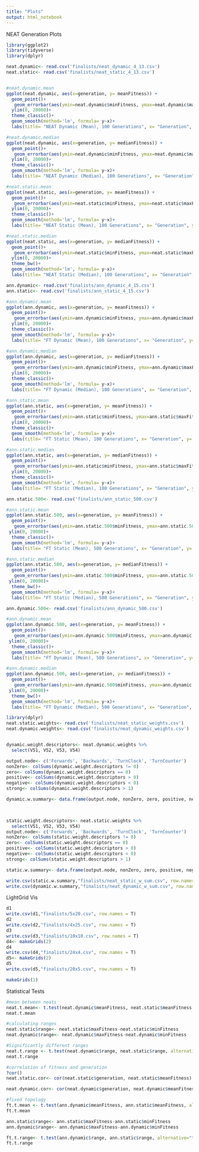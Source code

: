 ```yaml
---
title: "Plots"
output: html_notebook
---
```


NEAT Generation Plots
```r
library(ggplot2)
library(tidyverse)
library(dplyr)

neat.dynamic<- read.csv('finalists/neat_dynamic_4_13.csv')
neat.static<- read.csv('finalists/neat_static_4_13.csv')


#neat.dynamic.mean
ggplot(neat.dynamic, aes(x=generation, y= meanFitness)) + 
  geom_point()+
   geom_errorbar(aes(ymin=neat.dynamic$minFitness, ymax=neat.dynamic$maxFitness), width = .2)+
  ylim(0, 20000)+
  theme_classic()+
  geom_smooth(method='lm', formula= y~x)+
  labs(title= "NEAT Dynamic (Mean), 100 Generations", x= "Generation", y= "Fitness")
```

```r
#neat.dynamic.median
ggplot(neat.dynamic, aes(x=generation, y= medianFitness)) + 
  geom_point()+
   geom_errorbar(aes(ymin=neat.dynamic$minFitness, ymax=neat.dynamic$maxFitness), width = .2)+
  ylim(0, 20000)+
  theme_classic()+
  geom_smooth(method='lm', formula= y~x)+
  labs(title= "NEAT Dynamic (Median), 100 Generations", x= "Generation", y= "Fitness")
```

```r
#neat.static.mean
ggplot(neat.static, aes(x=generation, y= meanFitness)) + 
  geom_point()+
   geom_errorbar(aes(ymin=neat.static$minFitness, ymax=neat.static$maxFitness), width = .2)+
  ylim(0, 20000)+
  theme_classic()+
  geom_smooth(method='lm', formula= y~x)+
  labs(title= "NEAT Static (Mean), 100 Generations", x= "Generation", y= "Fitness")
```

```r
#neat.static.median
ggplot(neat.static, aes(x=generation, y= medianFitness)) + 
  geom_point()+
   geom_errorbar(aes(ymin=neat.static$minFitness, ymax=neat.static$maxFitness), width = .2)+
  ylim(0, 20000)+
  theme_bw()+
  geom_smooth(method='lm', formula= y~x)+
  labs(title= "NEAT Static (Median), 100 Generations", x= "Generation", y= "Fitness")
```

```r
ann.dynamic<- read.csv('finalists/ann_dynamic_4_15.csv')
ann.static<- read.csv('finalists/ann_static_4_15.csv')

#ann.dynamic.mean
ggplot(ann.dynamic, aes(x=generation, y= meanFitness)) + 
  geom_point()+
   geom_errorbar(aes(ymin=ann.dynamic$minFitness, ymax=ann.dynamic$maxFitness), width = .2)+
  ylim(0, 20000)+
  theme_classic()+
  geom_smooth(method='lm', formula= y~x)+
  labs(title= "FT Dynamic (Mean), 100 Generations", x= "Generation", y= "Fitness")
```

```r
#ann.dynamic.median
ggplot(ann.dynamic, aes(x=generation, y= medianFitness)) + 
  geom_point()+
   geom_errorbar(aes(ymin=ann.dynamic$minFitness, ymax=ann.dynamic$maxFitness), width = .2)+
  ylim(0, 20000)+
  theme_classic()+
  geom_smooth(method='lm', formula= y~x)+
  labs(title= "FT Dynamic (Median), 100 Generations", x= "Generation", y= "Fitness")
```

```r
#ann.static.mean
ggplot(ann.static, aes(x=generation, y= meanFitness)) + 
  geom_point()+
   geom_errorbar(aes(ymin=ann.static$minFitness, ymax=ann.static$maxFitness), width = .2)+
  ylim(0, 20000)+
  theme_classic()+
  geom_smooth(method='lm', formula= y~x)+
  labs(title= "FT Static (Mean), 100 Generations", x= "Generation", y= "Fitness")
```

```r
#ann.static.median
ggplot(ann.static, aes(x=generation, y= medianFitness)) + 
  geom_point()+
   geom_errorbar(aes(ymin=ann.static$minFitness, ymax=ann.static$maxFitness), width = .2)+
  ylim(0, 20000)+
  theme_classic()+
  geom_smooth(method='lm', formula= y~x)+
  labs(title= "FT Static (Median), 100 Generations", x= "Generation", y= "Fitness")
```

```r
ann.static.500<- read.csv('finalists/ann_static_500.csv')

#ann.static.mean
ggplot(ann.static.500, aes(x=generation, y= meanFitness)) + 
  geom_point()+
   geom_errorbar(aes(ymin=ann.static.500$minFitness, ymax=ann.static.500$maxFitness), width = .1)+
 ylim(0, 20000)+
  theme_classic()+
  geom_smooth(method='lm', formula= y~x)+
  labs(title= "FT Static (Mean), 500 Generations", x= "Generation", y= "Fitness")
```

```r

#ann.static.median
ggplot(ann.static.500, aes(x=generation, y= medianFitness)) + 
  geom_point()+
   geom_errorbar(aes(ymin=ann.static.500$minFitness, ymax=ann.static.500$maxFitness), width = .1)+
 ylim(0, 20000)+
  theme_bw()+
  geom_smooth(method='lm', formula= y~x)+
  labs(title= "FT Static (Median), 500 Generations", x= "Generation", y= "Fitness")
```

```r
ann.dynamic.500<- read.csv('finalists/ann_dynamic_500.csv')

#ann.dynamic.mean
ggplot(ann.dynamic.500, aes(x=generation, y= meanFitness)) + 
  geom_point()+
   geom_errorbar(aes(ymin=ann.dynamic.500$minFitness, ymax=ann.dynamic.500$maxFitness), width = .1)+
 ylim(0, 20000)+
  theme_classic()+
  geom_smooth(method='lm', formula= y~x)+
  labs(title= "FT Dynamic (Mean), 500 Generations", x= "Generation", y= "Fitness")
```

```r
#ann.dynamic.median
ggplot(ann.dynamic.500, aes(x=generation, y= medianFitness)) + 
  geom_point()+
   geom_errorbar(aes(ymin=ann.dynamic.500$minFitness, ymax=ann.dynamic.500$maxFitness), width = .1)+
 ylim(0, 20000)+
  theme_bw()+
  geom_smooth(method='lm', formula= y~x)+
  labs(title= "FT Dynamic (Median), 500 Generations", x= "Generation", y= "Fitness")
```

```r
library(dplyr)
neat.static.weights<- read.csv('finalists/neat_static_weights.csv')
neat.dynamic.weights<- read.csv('finalists/neat_dynamic_weights.csv')


dynamic.weight.descriptors<- neat.dynamic.weights %>%
  select(V51, V52, V53, V54)

output.node<- c('Forwards', 'Backwards', 'TurnClock', 'TurnCounter')
nonZero<- colSums(dynamic.weight.descriptors != 0)
zero<- colSums(dynamic.weight.descriptors == 0)
positive<- colSums(dynamic.weight.descriptors > 0)
negative<- colSums(dynamic.weight.descriptors < 0)
strong<- colSums(dynamic.weight.descriptors > 1)

dynamic.w.summary<- data.frame(output.node, nonZero, zero, positive, negative, strong)


  
static.weight.descriptors<- neat.static.weights %>%
  select(V51, V52, V53, V54)
output.node<- c('Forwards', 'Backwards', 'TurnClock', 'TurnCounter')
nonZero<- colSums(static.weight.descriptors != 0)
zero<- colSums(static.weight.descriptors == 0)
positive<- colSums(static.weight.descriptors > 0)
negative<- colSums(static.weight.descriptors < 0)
strong<- colSums(static.weight.descriptors > 1)

static.w.summary<- data.frame(output.node, nonZero, zero, positive, negative, strong)

write.csv(static.w.summary,"finalists/neat_static_w_sum.csv", row.names = T)
write.csv(dynamic.w.summary,"finalists/neat_dynamic_w_sum.csv", row.names = T)

```
LightGrid Vis
```r

d1
write.csv(d1,"finalists/5x20.csv", row.names = T)
d2
write.csv(d2,"finalists/4x25.csv", row.names = T)
d3
write.csv(d3,"finalists/10x10.csv", row.names = T)
d4<- makeGrids(2)
d4
write.csv(d4,"finalists/24x4.csv", row.names = T)
d5<- makeGrids(2)
d5
write.csv(d5,"finalists/20x5.csv", row.names = T)

makeGrids(1)
```
Statistical Tests
```r
#mean between neats
neat.t.mean<- t.test(neat.dynamic$meanFitness, neat.static$meanFitness, alternative = "greater")
neat.t.mean

#calculating ranges
neat.static$range<- neat.static$maxFitness-neat.static$minFitness
neat.dynamic$range<- neat.dynamic$maxFitness-neat.dynamic$minFitness

#Significantly different ranges
neat.t.range <- t.test(neat.dynamic$range, neat.static$range, alternative = "greater")
neat.t.range

#correlation of fitness and generation
?cor()
neat.static.cor<- cor(neat.static$generation, neat.static$meanFitness)

neat.dynamic.cor<- cor(neat.dynamic$generation, neat.dynamic$meanFitness)

#fixed topology
ft.t.mean <- t.test(ann.dynamic$meanFitness, ann.static$meanFitness, alternative = "less")
ft.t.mean

ann.static$range<- ann.static$maxFitness-ann.static$minFitness
ann.dynamic$range<- ann.dynamic$maxFitness-ann.dynamic$minFitness

ft.t.range<- t.test(ann.dynamic$range, ann.static$range, alternative="two.sided")
ft.t.range

```
